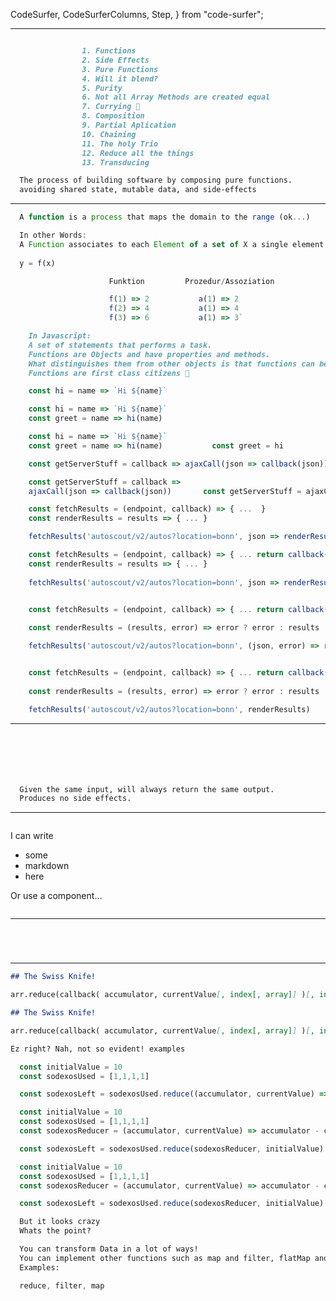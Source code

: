   CodeSurfer,
  CodeSurferColumns,
  Step,
} from "code-surfer";


---

<CodeSurfer>

```js file=./codesnipets/sayHiToFob.js
```

```markdown
                1. Functions
                2. Side Effects
                3. Pure Functions
                4. Will it blend?
                5. Purity
                6. Not all Array Methods are created equal
                7. Currying 🍛
                8. Composition
                9. Partial Aplication
                10. Chaining
                11. The holy Trio
                12. Reduce all the things
                13. Transducing
```

```markdown title='Functional Programming'
  The process of building software by composing pure functions.
  avoiding shared state, mutable data, and side-effects
```

</CodeSurfer>

---

<CodeSurfer>


```js title='Was ist eine Funktion?'
  A function is a process that maps the domain to the range (ok...)
```

```js title='Was ist eine Funktion?' subtitle='Deftones - Back to School.mp3:'
  In other Words:
  A Function associates to each Element of a set of X a single element of a set Y.
  
  y = f(x)

                      Funktion         Prozedur/Assoziation

                      f(1) => 2           a(1) => 2
                      f(2) => 4           a(1) => 4
                      f(3) => 6           a(1) => 3`

```

```md title='Functions in JS'
    In Javascript: 
    A set of statements that performs a task.
    Functions are Objects and have properties and methods.
    What distinguishes them from other objects is that functions can be called.
    Functions are first class citizens 🧐
```

```js title='Functions sind callable' subtitle='All Devs: Thanks Mr. Obvious'
    const hi = name => `Hi ${name}`
```

```js 2 title='Functions sind callable' subtitle='Mr. Obvious: Im Just saying this'
    const hi = name => `Hi ${name}`
    const greet = name => hi(name)
```

```js title='Functions sind callable' subtitle="and this is the same thing"  
    const hi = name => `Hi ${name}`
    const greet = name => hi(name)           const greet = hi
```

```js title='Functions sind callable' subtitle="What about this?"  
    const getServerStuff = callback => ajaxCall(json => callback(json));
```

```js title='Functions sind callable' subtitle="Same Thing"   
    const getServerStuff = callback => 
    ajaxCall(json => callback(json))       const getServerStuff = ajaxCall;
```

```js title='Thats a fine thing'
    const fetchResults = (endpoint, callback) => { ...  }
    const renderResults = results => { ... }

    fetchResults('autoscout/v2/autos?location=bonn', json => renderResults(json))
```

```js title='FetchResults has changed'
    const fetchResults = (endpoint, callback) => { ... return callback(results, error) }
    const renderResults = results => { ... }
    
    fetchResults('autoscout/v2/autos?location=bonn', json => renderResults(json))
```


```js title='FetchResults has changed'

    const fetchResults = (endpoint, callback) => { ... return callback(results, error) }
    
    const renderResults = (results, error) => error ? error : results

    fetchResults('autoscout/v2/autos?location=bonn', (json, error) => renderResults(json, error))
```

```js title='Less Code, less Changes, maybe less Bugs'

    const fetchResults = (endpoint, callback) => { ... return callback(results, error) }
    
    const renderResults = (results, error) => error ? error : results

    fetchResults('autoscout/v2/autos?location=bonn', renderResults)
```

</CodeSurfer>

---

<CodeSurferColumns sizes={[1,3,1]}>

<Step>

```js 3 file=./codesnipets/firstClassFunctions.js title='First Class Citizens' subtitle='Can be arguments to other functions'
```

</Step>

<Step>

```js 5 file=./codesnipets/firstClassFunctions.js title='First Class Citizens' subtitle='Can be returned from other functions'
```

</Step>

<Step>

```js file=./codesnipets/firstClassFunctions.js title='First Class Citizens' subtitle='Returning them as Arguments'
```

</Step>

<Step>

```js 3 file=./codesnipets/firstClassFunctions.js title='First Class Functions' subtitle='Können wie andere Datatypen behandelt werden'
```

</Step>

<Step>

```js 5 file=./codesnipets/firstClassFunctions.js title='First Class Functions' subtitle='Können wie andere Datatypen behandelt werden'
```

</Step>

<Step>

```js 7 file=./codesnipets/firstClassFunctions.js title='First Class Functions' subtitle='Können wie andere Datatypen behandelt werden'
```

</Step>

<Step>

```markdown title='Pure Function'
  Given the same input, will always return the same output.
  Produces no side effects.
```

</Step>

</CodeSurferColumns>

---

<CodeSurferColumns sizes={[1,3,1]}>

<Step>

```js title="Class"
```

<div>

I can write

- some
- markdown
- here

Or use a component...

</div>

```js title="Function"
```

</Step>

</CodeSurferColumns>

---

<CodeSurferColumns>

<Step title="Currying 🍛">

``` js 3 file=./codesnipets/curryESNext.js
```

```js 3 file=./codesnipets/curryES15.js
```

</Step>

<Step title="Currying 🍛">

``` js 4 file=./codesnipets/curryESNext.js
```

```js 4 file=./codesnipets/curryES15.js
```

</Step>


</CodeSurferColumns>  

---

<CodeSurferColumns> 


<Step title="Reduce"> 

```md
## The Swiss Knife!

arr.reduce(callback( accumulator, currentValue[, index[, array]] )[, initialValue])

```

</Step>

<Step title="Reduce"> 

```md
## The Swiss Knife!

arr.reduce(callback( accumulator, currentValue[, index[, array]] )[, initialValue])

Ez right? Nah, not so evident! examples

```

</Step>

<Step title="Reduce" subtitle="The Swiss Knife"> 

``` js 
  const initialValue = 10
  const sodexosUsed = [1,1,1,1]

  const sodexosLeft = sodexosUsed.reduce((accumulator, currentValue) => accumulator - currentValue, initialValue)
```

</Step>

<Step title="Reduce" subtitle="Extracted to a reducer"> 

``` js 
  const initialValue = 10
  const sodexosUsed = [1,1,1,1]
  const sodexosReducer = (accumulator, currentValue) => accumulator - currentValue

  const sodexosLeft = sodexosUsed.reduce(sodexosReducer, initialValue)

```

</Step>


<Step title="Reduce" subtitle="Extracted to a reducer"> 

``` js 
  const initialValue = 10
  const sodexosUsed = [1,1,1,1]
  const sodexosReducer = (accumulator, currentValue) => accumulator - currentValue

  const sodexosLeft = sodexosUsed.reduce(sodexosReducer, initialValue)

```

</Step>

<Step title="Reduce"> 

``` md
  But it looks crazy
  Whats the point?
```

</Step>

<Step title="Reduce"> 

``` md
  You can transform Data in a lot of ways!
  You can implement other functions such as map and filter, flatMap and others!
  Examples:
```

</Step>

<Step title="The Holy Trio"> 

``` js 
  reduce, filter, map
```

</Step>

</CodeSurferColumns>
